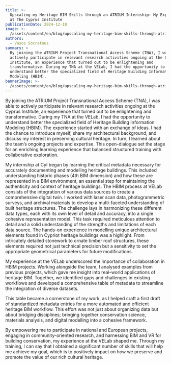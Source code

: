 ```yaml
---
title: >-
  Upscaling my Heritage BIM Skills through an ATRIUM Internship: My Experience
  at The Cyprus Institute 
publicationDate: 2024-12-10
image: >-
  /assets/content/en/blog/upscaling-my-heritage-bim-skills-through-atrium-internship-my-experience-at-the-cyprus-institute/image.png
authors:
  - Vasos Socratous
summary: >
  By joining the ATRIUM Project Transnational Access Scheme (TNA), I was able to
  actively participate in relevant research activities ongoing at the Cyprus
  Institute, an experience that turned out to be enlightening and
  transformative. During my TNA at the VELab, I had the opportunity to
  understand better the specialized field of Heritage Building Information
  Modeling (HBIM). 
bannerImage: >-
  /assets/content/en/blog/upscaling-my-heritage-bim-skills-through-atrium-internship-my-experience-at-the-cyprus-institute/bannerImage.jpg
---
```

By joining the ATRIUM Project Transnational Access Scheme (TNA), I was able to actively participate in relevant research activities ongoing at the Cyprus Institute, an experience that turned out to be enlightening and transformative. During my TNA at the VELab, I had the opportunity to understand better the specialized field of Heritage Building Information Modeling (HBIM). The experience started with an exchange of ideas. I had the chance to introduce myself, share my architectural background, and discuss my interest in preserving cultural heritage. In turn, I learned about the team’s ongoing projects and expertise. This open-dialogue set the stage for an enriching learning experience that balanced structured training with collaborative exploration.

<Figure src="/assets/content/en/blog/upscaling-my-heritage-bim-skills-through-atrium-internship-my-experience-at-the-cyprus-institute/download.jpeg" alignment="center">

</Figure>

My internship at CyI began by learning the critical metadata necessary for accurately documenting and modelling heritage buildings. This included understanding historic phases (4th BIM dimension) and how these are represented in a BIM environment, an essential step for maintaining the authenticity and context of heritage buildings. The HBIM process at VELab consists of the integration of various data sources to create a comprehensive digital twin. I worked with laser scan data, photogrammetric surveys, and archival materials to develop a multi-faceted understanding of built heritage structures. The challenge lays in harmonizing these different data types, each with its own level of detail and accuracy, into a single cohesive representation model. This task required meticulous attention to detail and a solid understanding of the strengths and limitations of each data source. The hands-on experience in modelling unique architectural elements found in Cypriot heritage buildings was a highlight. From intricately detailed stonework to ornate timber roof structures, these elements required not just technical precision but a sensitivity to set the appropriate geometrical parameters for future modifications.

My experience at the VELab underscored the importance of collaboration in HBIM projects. Working alongside the team, I analysed examples from previous projects, which gave me insight into real-world applications of heritage BIM. Together, we identified gaps and challenges in existing workflows and developed a comprehensive table of metadata to streamline the integration of diverse datasets.

This table became a cornerstone of my work, as I helped craft a first draft of standardized metadata entries for a more automated and efficient heritage BIM workflow. This effort was not just about organizing data but about bridging disciplines; bringing together conservation science, materials analysis, and digital modelling into a cohesive framework.

<Figure src="/assets/content/en/blog/upscaling-my-heritage-bim-skills-through-atrium-internship-my-experience-at-the-cyprus-institute/1.jpg" alignment="center">

</Figure>

By empowering me to participate in national and European projects, engaging in community-oriented research, and harnessing BIM and VR for building conservation, my experience at the VELab shaped me. Through my training, I can say that I obtained a significant number of skills that will help me achieve my goal, which is to positively impact on how we preserve and promote the value of our rich cultural heritage.

<Figure src="/assets/content/en/blog/upscaling-my-heritage-bim-skills-through-atrium-internship-my-experience-at-the-cyprus-institute/2.jpeg" alignment="stretch">

</Figure>
